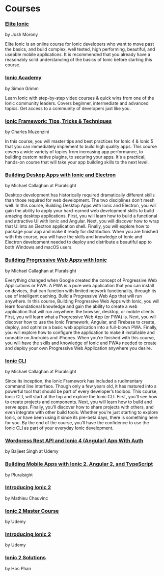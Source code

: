# Courses

### [Elite Ionic](https://www.joshmorony.com/elite/)

by Josh Morony

Elite Ionic is an online course for Ionic developers who want to move past the basics, and build complex, well tested, high performing, beautiful, and useable mobile applications. It is recommended that you already have a reasonably solid understanding of the basics of Ionic before starting this course.

### [Ionic Academy](https://ionicacademy.com/)

by Simon Grimm

Learn Ionic with step-by-step video courses & quick wins from one of the Ionic community leaders. Covers beginner, intermediate and advanced topics. Get access to a community of developers just like you.

### [Ionic Framework: Tips, Tricks & Techniques](https://www.packtpub.com/mobile/ionic-framework-tips-tricks-and-techniques-video)

by Charles Muzonzini

In this course, you will master tips and best practices for Ionic 4 & Ionic 5 that you can immediately implement to build high quality apps. This course covers a wide variety of topics from increasing app performance, to building custom native plugins, to securing your apps. It's a practical, hands-on course that will take your app building skills to the next level.

### [Building Deskop Apps with Ionic and Electron](https://pluralsight.pxf.io/VeMXO)

by Michael Callaghan at Pluralsight
 
Desktop development has historically required dramatically different skills than those required for web
development. The two disciplines don't mesh well. In this course, Building Desktop Apps with Ionic and Electron,
you will gain the ability to apply your hard-earned web development skills to build amazing desktop
applications. First, you will learn how to build a functional and attractive UI with Ionic and Angular. Next,
you will discover how to wrap that UI into an Electron application shell. Finally, you will explore how to
package your app and make it ready for distribution. When you are finished with this course, you will have the
skills and knowledge of Ionic and Electron development needed to deploy and distribute a beautiful app to both
Windows and macOS users.

### [Building Progressive Web Apps with Ionic](https://pluralsight.pxf.io/Ly2EY)

by Michael Callaghan at Pluralsight

Everything changed when Google created the concept of Progressive Web Applications or PWA. A PWA is a pure web
application that you can install on devices, that can function with limited network functionality, through its
use of intelligent caching. Build a Progressive Web App that will run anywhere. In this course, Building
Progressive Web Apps with Ionic, you will learn foundational knowledge and gain the ability to create a web
application that will run anywhere: the browser, desktop, or mobile clients. First, you will learn what a
Progressive Web App (or PWA) is. Next, you will discover how to use the Ionic Framework, Angular, and Firebase
to create, deploy, and optimize a basic web application into a full-blown PWA. Finally, you will explore how to
configure the application to make it installable and runnable on Androids and iPhones. When you’re finished with
this course, you will have the skills and knowledge of Ionic and PWAs needed to create and deploy your own
Progressive Web Application anywhere you desire.

### [Ionic CLI](https://pluralsight.pxf.io/ionic-cli)

by Michael Callaghan at Pluralsight

Since its inception, the Ionic Framework has included a rudimentary command line interface. Though only a few
years old, it has matured into a powerful tool that should be part of every developer’s toolbox. This course,
Ionic CLI, will start at the top and explore the Ionic CLI. First, you'll see how to create projects and
components. Next, you will learn how to build and serve apps. Finally, you'll discover how to share projects
with others, and even integrate with other build tools. Whether you’re just starting to explore Ionic, or have
been using it since its pre-beta days, there is something here for you. By the end of the course, you’ll have
the confidence to use the Ionic CLI as part of your everyday Ionic development. 

### [Wordpress Rest API and Ionic 4 (Angular) App With Auth](https://www.udemy.com/course/wordpress-rest-api-and-ionic-3-crud/)

by Baljeet Singh at Udemy

### [Building Mobile Apps with Ionic 2, Angular 2, and TypeScript](https://app.pluralsight.com/library/courses/ionic2-angular2-typescript-mobile-apps/table-of-contents)

by Pluralsight

### [Introducing Ionic 2](http://shop.oreilly.com/product/0636920050353.do)

by Mathieu Chauvinc

### [Ionic 2 Master Course](https://www.udemy.com/ionic-2-tutorial/)

by Udemy

### [Introducing Ionic 2](https://www.udemy.com/introducing-ionic-2/)

by Udemy

### [Ionic 2 Solutions](https://www.packtpub.com/web-development/ionic-2-solutions-video)

by Hoc Phan

